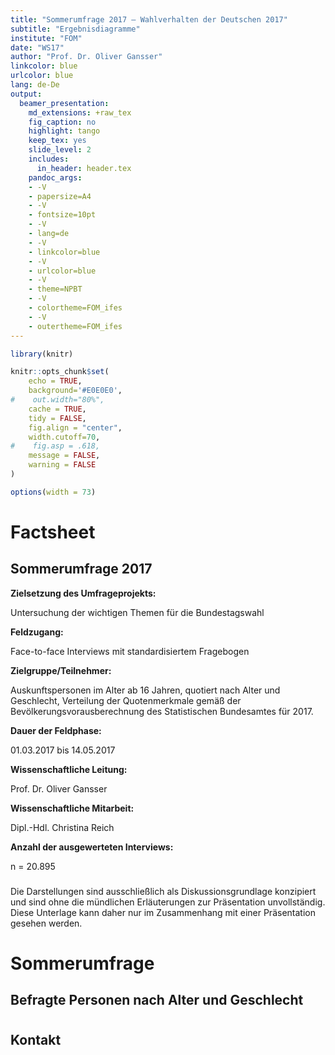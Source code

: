 ```yaml
---
title: "Sommerumfrage 2017 – Wahlverhalten der Deutschen 2017"
subtitle: "Ergebnisdiagramme"
institute: "FOM" 
date: "WS17"
author: "Prof. Dr. Oliver Gansser"
linkcolor: blue
urlcolor: blue
lang: de-De
output:
  beamer_presentation:
    md_extensions: +raw_tex
    fig_caption: no
    highlight: tango
    keep_tex: yes
    slide_level: 2
    includes:
      in_header: header.tex
    pandoc_args:
    - -V
    - papersize=A4
    - -V
    - fontsize=10pt
    - -V
    - lang=de
    - -V
    - linkcolor=blue
    - -V
    - urlcolor=blue
    - -V
    - theme=NPBT
    - -V
    - colortheme=FOM_ifes
    - -V
    - outertheme=FOM_ifes
---
```



```r
library(knitr)

knitr::opts_chunk$set(
    echo = TRUE,
    background='#E0E0E0',
#    out.width="80%",
    cache = TRUE,
    tidy = FALSE,
    fig.align = "center",
    width.cutoff=70,
#    fig.asp = .618,
    message = FALSE,
    warning = FALSE
)

options(width = 73)


```


# Factsheet

\mode<all>
\setinversetitle
\mode*

## Sommerumfrage 2017



**Zielsetzung des Umfrageprojekts:**

Untersuchung der wichtigen Themen für die Bundestagswahl

**Feldzugang:**

Face-to-face Interviews mit standardisiertem Fragebogen

**Zielgruppe/Teilnehmer:**

Auskunftspersonen im Alter ab 16 Jahren, quotiert nach Alter und Geschlecht, Verteilung der Quotenmerkmale gemäß der Bevölkerungsvorausberechnung des Statistischen Bundesamtes für 2017.

**Dauer der Feldphase:**

01.03.2017 bis 14.05.2017

**Wissenschaftliche Leitung:**

Prof. Dr. Oliver Gansser


**Wissenschaftliche Mitarbeit:**

Dipl.-Hdl. Christina Reich 


**Anzahl der ausgewerteten Interviews:**

n = 20.895



### 
Die Darstellungen sind ausschließlich als Diskussionsgrundlage konzipiert und sind ohne die mündlichen Erläuterungen zur Präsentation unvollständig. Diese Unterlage kann daher nur im Zusammenhang mit einer Präsentation gesehen werden.


# Sommerumfrage 

\mode<all>
\setnormaltitle
\mode*

## Befragte Personen nach Alter und Geschlecht

# 

\mode<all>
\setinversetitle
\mode*



## Kontakt


